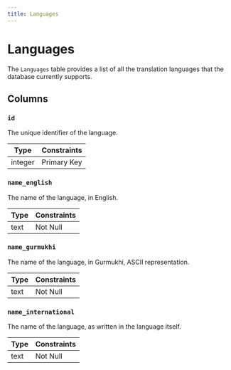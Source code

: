 ```yaml
---
title: Languages
---
```


# Languages

The `Languages` table provides a list of all the translation languages that the database currently supports.

## Columns

### `id`

The unique identifier of the language.

| Type    | Constraints |
| ------- | ----------- |
| integer | Primary Key |

### `name_english`

The name of the language, in English.

| Type | Constraints |
| ---- | ----------- |
| text | Not Null    |

### `name_gurmukhi`

The name of the language, in Gurmukhi, ASCII representation.

| Type | Constraints |
| ---- | ----------- |
| text | Not Null    |

### `name_international`

The name of the language, as written in the language itself.

| Type | Constraints |
| ---- | ----------- |
| text | Not Null    |
